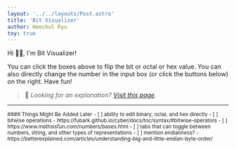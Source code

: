 ```yaml
---
layout: '../../layouts/Post.astro'
title: 'Bit Visualizer'
author: Heechul Ryu
toy: true
---
```


Hi 👋🏼, I'm Bit Visualizer!

<div class="not-prose">
  <TurboPersist turbo-id="number">
    <Number client:visible />
  </TurboPersist>
</div>

You can click the boxes above to flip the bit or octal or hex value.
You can also directly change the number in the input box (or click the buttons below) on the right.
Have fun!

> 📝 _Looking for an explanation? [Visit this page](../posts/about-bit-visualizer)._

---

<small class="text-slate-600">
#### Things Might Be Added Later
- [ ] ability to edit binary, octal, and hex directly
- [ ] bitwise operations - https://fubark.github.io/cyber/docs/toc/syntax/#bitwise-operators
- [ ] https://www.mathsisfun.com/numbers/bases.html
- [ ] tabs that can toggle between numbers, string, and other types of representations
- [ ] mention endianness? - https://betterexplained.com/articles/understanding-big-and-little-endian-byte-order/
</small>

